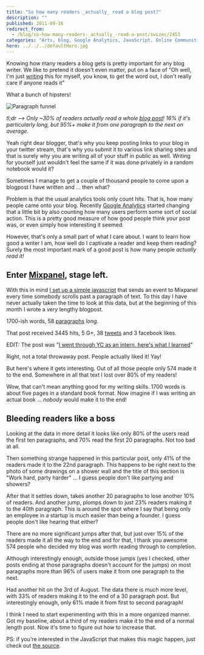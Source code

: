 ```yaml
---
title: "So how many readers _actually_ read a blog post?"
description: ""
published: 2011-09-16
redirect_from:
  - /blog/so-how-many-readers-_actually_-read-a-post/swizec/2453
categories: "Arts, blog, Google Analytics, JavaScript, Online Communities, Paragraph, Uncategorized, Writers Resources, Writing"
hero: ../../../defaultHero.jpg
---
```


Knowing how many readers a blog gets is pretty important for any blog writer. We like to pretend it doesn't even matter, put on a face of "Oh well, I'm just [writing](http://en.wikipedia.org/wiki/Writing "Writing") this for myself, you know, to get the word out, I don't really care if anyone reads it"

What a bunch of hipsters!

![](https://swizec.com/wp-content/uploads/2011/09/Screen-Shot-2011-09-16-at-4.58.20-PM-300x199.png "Paragraph funnel")

_tl;dr --> Only ~30% of readers actually read a whole [blog post](http://en.wikipedia.org/wiki/Blog "Blog")! 16% if it's particularly long, but 95%+ make it from one paragraph to the next on average._

Yeah right dear blogger, that's why you keep posting links to your blog in your twitter stream, that's why you submit it to various link sharing sites and that is surely why you are writing all of your stuff in public as well. Writing for yourself just wouldn't feel the same if it was done privately in a random notebook would it?

Sometimes I manage to get a couple of thousand people to come upon a blogpost I have written and ... then what?

<!--more-->

Problem is that the usual analytics tools only count hits. That is, how many people came onto your blog. Recently [Google Analytics](http://www.google.com/analytics "Google Analytics") started changing that a little bit by also counting how many users perform some sort of social action. This is a pretty good measure of how good people think your post was, or even simply how interesting it seemed.

However, that's only a small part of what I care about. I want to learn how good a writer I am, how well do I captivate a reader and keep them reading? Surely the most important mark of a good post is how many people _actually read it!_

## Enter [Mixpanel](http://www.mixpanel.com "Mixpanel"), stage left.

With this in mind [I set up a simple javascript](https://gist.github.com/1222278) that sends an event to Mixpanel every time somebody scrolls past a paragraph of text. To this day I have never actually taken the time to look at this data, but at the beginning of this month I wrote a _very_ lengthy blogpost.

1700-ish words, 58 [paragraphs](http://en.wikipedia.org/wiki/Paragraph "Paragraph") _long_.

That post received 3445 hits, 5 G+, 38 [tweets](http://twitter.com "Twitter") and 3 facebook likes.

EDIT: The post was "[I went through YC as an intern, here's what I learned](https://swizec.com/blog/i-went-through-yc-as-an-intern-heres-what-i-learned/)"

Right, not a total throwaway post. People actually liked it! Yay!

But here's where it gets interesting. Out of all those people only 574 made it to the end. Somewhere in all that text I lost over 80% of my readers!

Wow, that can't mean anything good for my writing skills. 1700 words is about five pages in a standard book format. Now imagine if I was writing an actual book ... _nobody_ would make it to the end!

## Bleeding readers like a boss

Looking at the data in more detail it looks like only 80% of the users read the first ten paragraphs, and 70% read the first 20 paragraphs. Not too bad at all.

Then something strange happened in this particular post, only 41% of the readers made it to the 22nd paragraph. This happens to be right next to the photo of some drawings on a shower wall and the title of this section is "Work hard, party harder" ... I guess people don't like partying and showers?

After that it settles down, takes another 20 paragraphs to lose another 10% of readers. And another jump, plomps down to just 23% readers making it to the 40th paragraph. This is around the spot where I say that being only an employee in a startup is much easier than being a founder. I guess people don't like hearing that either?

There are no more significant jumps after that, but just over 15% of the readers made it all the way to the end and for that, I thank you awesome 574 people who decided my blog was worth reading through to completion.

Although interestingly enough, outside those jumps (yes I checked, other posts ending at those paragraphs doesn't account for the jumps) on most paragraphs more than 96% of users make it from one paragraph to the next.

Had another hit on the 3rd of August. The data there is much more level, with 33% of readers making it to the end of a 30 paragraph post. But interestingly enough, only 61% made it from first to second paragraph!

I think I need to start experimenting with this in a more organized manner. Got my baseline, about a third of my readers make it to the end of a normal length post. Now it's time to figure out how to increase that.

PS: if you're interested in the JavaScript that makes this magic happen, just check out [the source](https://gist.github.com/1222278).

